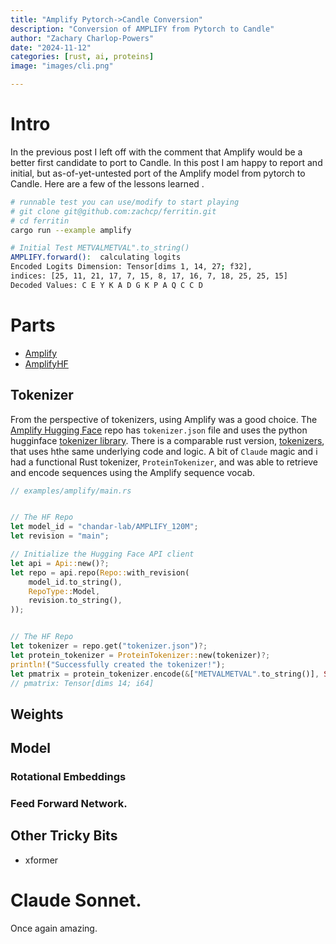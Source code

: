```yaml
---
title: "Amplify Pytorch->Candle Conversion"
description: "Conversion of AMPLIFY from Pytorch to Candle"
author: "Zachary Charlop-Powers"
date: "2024-11-12"
categories: [rust, ai, proteins]
image: "images/cli.png"

---
```



# Intro

In the previous post I left off with the comment that Amplify would be
a better first candidate to port to Candle. In this post I am happy to report and initial,
but as-of-yet-untested port of the Amplify model from pytorch to Candle. Here are
a few of the lessons learned .


```sh
# runnable test you can use/modify to start playing
# git clone git@github.com:zachcp/ferritin.git
# cd ferritin
cargo run --example amplify

# Initial Test METVALMETVAL".to_string()
AMPLIFY.forward():  calculating logits
Encoded Logits Dimension: Tensor[dims 1, 14, 27; f32],
indices: [25, 11, 21, 17, 7, 15, 8, 17, 16, 7, 18, 25, 25, 15]
Decoded Values: C E Y K A D G K P A Q C C D
```



# Parts

- [Amplify][AmplifyGH]
- [AmplifyHF][AmplifyHF]


## Tokenizer

From the perspective of tokenizers, using Amplify was a good choice. The [Amplify Hugging Face][AmplifyHF] repo
has `tokenizer.json` file and uses the python hugginface [tokenizer library](https://huggingface.co/docs/transformers/en/main_classes/tokenizer).
There is a comparable rust version, [tokenizers](https://crates.io/crates/tokenizers), that
uses hthe same underlying code and logic. A bit of `Claude` magic and i had a functional
Rust tokenizer, `ProteinTokenizer`, and was able to retrieve and encode sequences using the Amplify sequence vocab.


```rust
// examples/amplify/main.rs


// The HF Repo
let model_id = "chandar-lab/AMPLIFY_120M";
let revision = "main";

// Initialize the Hugging Face API client
let api = Api::new()?;
let repo = api.repo(Repo::with_revision(
    model_id.to_string(),
    RepoType::Model,
    revision.to_string(),
));


// The HF Repo
let tokenizer = repo.get("tokenizer.json")?;
let protein_tokenizer = ProteinTokenizer::new(tokenizer)?;
println!("Successfully created the tokenizer!");
let pmatrix = protein_tokenizer.encode(&["METVALMETVAL".to_string()], Some(20), true, false)?;
// pmatrix: Tensor[dims 14; i64]
```



## Weights

## Model

### Rotational Embeddings

### Feed Forward Network.

## Other Tricky Bits

- xformer


# Claude Sonnet.

Once again amazing.






[AmplifyGH]: https://github.com/chandar-lab/AMPLIFY/blob/rc-0.1/src/amplify/model/amplify.py
[AmplifyHF]: https://huggingface.co/chandar-lab/AMPLIFY_120M
